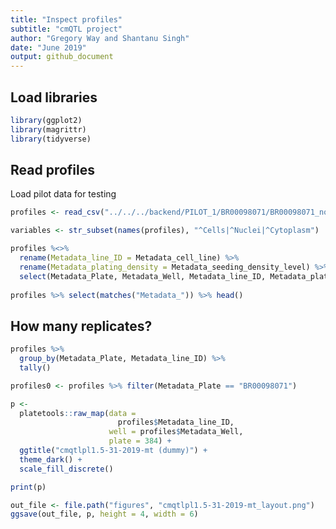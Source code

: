 ```yaml
---
title: "Inspect profiles"
subtitle: "cmQTL project"
author: "Gregory Way and Shantanu Singh"
date: "June 2019"
output: github_document
---
```


## Load libraries

```r
library(ggplot2)
library(magrittr)
library(tidyverse)
```

## Read profiles

Load pilot data for testing

```r
profiles <- read_csv("../../../backend/PILOT_1/BR00098071/BR00098071_normalized_variable_selected.csv", progress = FALSE)

variables <- str_subset(names(profiles), "^Cells|^Nuclei|^Cytoplasm")
```

```r
profiles %<>% 
  rename(Metadata_line_ID = Metadata_cell_line) %>%
  rename(Metadata_plating_density = Metadata_seeding_density_level) %>%
  select(Metadata_Plate, Metadata_Well, Metadata_line_ID, Metadata_plating_density, one_of(variables))
  
profiles %>% select(matches("Metadata_")) %>% head()
```

## How many replicates?

```r
profiles %>%
  group_by(Metadata_Plate, Metadata_line_ID) %>%
  tally()
```

```r

profiles0 <- profiles %>% filter(Metadata_Plate == "BR00098071")

p <- 
  platetools::raw_map(data =
                        profiles$Metadata_line_ID,
                      well = profiles$Metadata_Well,
                      plate = 384) +
  ggtitle("cmqtlpl1.5-31-2019-mt (dummy)") +
  theme_dark() +
  scale_fill_discrete()

print(p)

out_file <- file.path("figures", "cmqtlpl1.5-31-2019-mt_layout.png")
ggsave(out_file, p, height = 4, width = 6)
```


